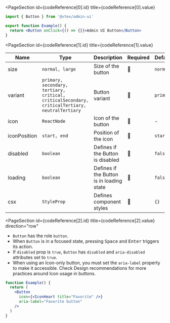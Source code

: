 
<PageSection
  id={codeReference[0].id}
  title={codeReference[0].value}
>

```jsx
import { Button } from '@vtex/admin-ui'

export function Example() {
  return <Button onClick={() => {}}>Admin UI Button</Button>
}
```

</PageSection>

<PageSection
  id={codeReference[1].id}
  title={codeReference[1].value}
>

| Name         | Type                                                                                           | Description                               | Required | Default   |
| ------------ | ---------------------------------------------------------------------------------------------- | ----------------------------------------- | -------- | --------- |
| size         | `normal, large`                                                                                | Size of the button                        | 🚫       | `normal`  |
| variant      | `primary, secondary, tertiary, critical, criticalSecondary, criticalTertiary, neutralTertiary` | Button variant                            | 🚫       | `primary` |
| icon         | `ReactNode`                                                                                    | Icon of the button                        | 🚫       | -         |
| iconPosition | `start, end`                                                                                   | Position of the icon                      | 🚫       | `start`   |
| disabled     | `boolean`                                                                                      | Defines if the Button is disabled         | 🚫       | `false`   |
| loading      | `boolean`                                                                                      | Defines if the Button is in loading state | 🚫       | `false`   |
| csx          | `StyleProp`                                                                                    | Defines component styles                  | 🚫       | `{}`      |

</PageSection>

<PageSection
  id={codeReference[2].id}
  title={codeReference[2].value}
  direction="row"
>

- `Button` has the role `button`.
- When `Button` is in a focused state, pressing <kbd>Space</kbd> and <kbd>Enter</kbd> triggers its action.
- If `disabled` prop is `true`, `Button` has `disabled` and `aria-disabled` attributes set to `true`.
- When using an Icon-only button, you must set the `aria-label` property to make it accessible. Check Design recommendations for more practices around Icon usage in buttons.

```jsx
function Example() {
  return (
    <Button
      icon={<IconHeart title="Favorite" />}
      aria-label="Favorite button"
    />
  )
}
```

</PageSection>
